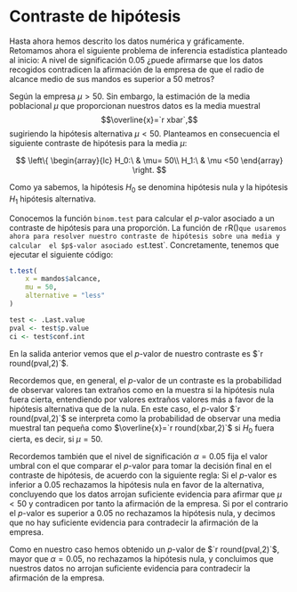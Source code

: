 # Contraste de hipótesis

Hasta ahora hemos descrito los datos numérica y gráficamente. 
Retomamos ahora el siguiente problema de inferencia estadística planteado al inicio: A nivel de significación $0.05$ ¿puede afirmarse que los datos recogidos contradicen la afirmación de la empresa de que el radio de alcance medio de sus mandos es superior a $50$ metros?

Según la empresa  $\mu>50$. Sin embargo, la estimación de la media poblacional $\mu$ que proporcionan nuestros
datos es la media muestral 
$$\overline{x}=`r xbar`,$$ sugiriendo la hipótesis alternativa $\mu < 50$. Planteamos en consecuencia el siguiente contraste de hipótesis para la media $\mu$:

$$
  \left\{
    \begin{array}{lc}
    H_0:\ & \mu= 50\\
    H_1:\ & \mu <50
    \end{array}
    \right.
$$

Como ya sabemos, la hipótesis $H_0$ se denomina  hipótesis nula y la hipótesis $H_1$  hipótesis alternativa.


Conocemos la función `binom.test` para calcular el $p$-valor asociado a un contraste de hipótesis para una proporción.
La función de `r `R()` que usaremos ahora para resolver nuestro contraste de hipótesis sobre una media y calcular  el $p$-valor asociado es `t.test`. Concretamente, tenemos que ejecutar el siguiente código:



```r
t.test(
    x = mandos$alcance,
    mu = 50,
    alternative = "less"
)
```

```r
test <- .Last.value
pval <- test$p.value
ci <- test$conf.int
```


En la salida anterior vemos que el $p$-valor de nuestro contraste es $`r round(pval,2)`$.

Recordemos  que, en general, el $p$-valor de un contraste es la probabilidad de observar valores tan extraños como en la muestra si la hipótesis nula fuera cierta, entendiendo por valores extraños valores más a favor de la hipótesis alternativa que de la nula.
En este caso, el $p$-valor $`r round(pval,2)`$ se interpreta  como la probabilidad de observar una media muestral tan pequeña como $\overline{x}=`r round(xbar,2)`$ si $H_0$ fuera cierta, es decir, si $\mu=50$. 

Recordemos también que el nivel de significación $\alpha = 0.05$ fija el valor umbral con el que comparar el $p$-valor para tomar la decisión final en el contraste de hipótesis, de acuerdo con la siguiente regla:
Si el $p$-valor es inferior a $0.05$ rechazamos la hipótesis nula en favor de la alternativa, concluyendo que los datos arrojan suficiente evidencia para afirmar que $\mu<50$ y contradicen por tanto la afirmación de la empresa.
Si por el contrario el $p$-valor es superior a $0.05$ no rechazamos la hipótesis nula,  y decimos que no hay suficiente evidencia para contradecir la afirmación de la empresa.

Como en nuestro caso hemos obtenido un $p$-valor de $`r round(pval,2)`$, mayor que $\alpha = 0.05$, no rechazamos la hipótesis nula, y concluimos que nuestros datos no arrojan suficiente evidencia para  contradecir la afirmación de la empresa.

<!-- % Antes hemos dicho que $p$-valor de este contraste puede interpretarse como la probabilidad de observar una media muestral tan pequeña como $\overline{x}=48.8852$ si  fuera $\mu=50$. En la próxima clase de teoría explicaremos cómo calcular esta probabilidad. Necesitaremos una estimación para la desviación típica $\sigma$ de la variable aleatoria $X$. La proporciona la desviación típica de nuestros datos (daremos la definición en teoría), que se calcula con el comando {\ttfamily sd} (\underline{s}tandard \underline{d}eviation): -->
<!-- % <<>>= -->
<!-- % sd(datos$alcance) -->
<!-- % @ -->




